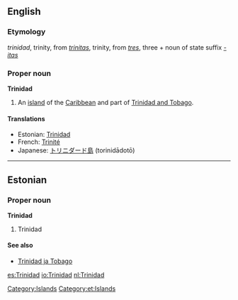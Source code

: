 ==English==
{{wikipedia}}

===Etymology===
{{Sp.}} ''trinidad'', trinity, from {{L.}} ''[[trinitas]]'', trinity, from ''[[tres]]'', three + noun of state suffix ''[[-itas]]''

===Proper noun===
'''Trinidad'''

# An [[island]] of the [[Caribbean]] and part of [[Trinidad and Tobago]].

====Translations====
{{top}}
*Estonian: [[#Estonian|Trinidad]]
*French: [[Trinité]] {{f}}
*Japanese: [[トリニダード島]] (torinidādotō)
{{bottom}}

[[Category:Islands]]

----

==Estonian==
{{wikipedia|lang=et}}

===Proper noun===
'''Trinidad'''

# Trinidad

====See also====
*[[Trinidad ja Tobago]]

[[Category:et:Islands]]

[[es:Trinidad]]
[[io:Trinidad]]
[[nl:Trinidad]]